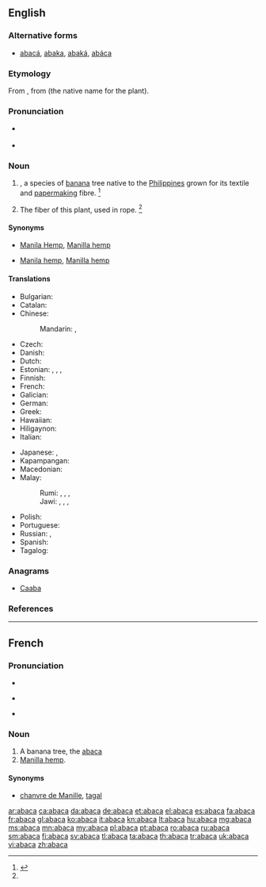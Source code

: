 {{also|abacá|abacà}}
==English==
{{rfi}}
{{wikipedia|Musa textilis}}
{{wikispecies|Musa textilis}}
{{wikisource1911Enc|Abaca}}

===Alternative forms===
* [[abacá]], [[abaka]], [[abaká]], [[abáca]]

===Etymology===
From {{etyl|es|en}} {{term|abacá|lang=es}}, from {{etyl|tl|en}} {{term|abaka|abaká|lang=tl}} (the native name for the plant).

===Pronunciation===
* {{a|RP}} {{IPA|/ˌæb.əˈkɑ/}}
* {{a|GenAm}} {{IPA|/ˌæb.əˈkɑ/}}

===Noun===
{{en-noun|~}}

# {{taxlink|Musa textilis|species}}, a species of [[banana]] tree native to the [[Philippines]] grown for its textile and [[papermaking]] fibre. {{defdate|First attested in the mid 18<sup>th</sup> century.}}<ref name=SOED>{{reference-book | last =| first = | authorlink = | coauthors = | editor =Brown, Lesley | others = | title = The Shorter Oxford English Dictionary | origdate = | origyear = 1933| origmonth = | url = | format = | accessdate = | accessyear = | accessmonth = | edition = 5th | date = | year =2003| month = | publisher =Oxford University Press | location =Oxford, UK | language = | id = | doi = | isbn =978-0-19-860575-7 | lccn = | ol = | pages =2| chapter = | chapterurl = | quote =}}</ref>
# {{context|uncountable|lang=en}} The fiber of this plant, used in rope. {{defdate|First attested in the mid 18<sup>th</sup> century.}}<ref name=SOED/>

====Synonyms====
* {{sense|plant}} [[Manila Hemp]], [[Manilla hemp]]
* {{sense|fibre}} [[Manila hemp]], [[Manilla hemp]]

====Translations====
{{trans-top|plant}}
* Bulgarian: {{t|bg|абака|f}}
* Catalan: {{t+|ca|abacà|m}}
* Chinese: 
*: Mandarin: {{t+|cmn|蕉麻|tr=jiāomá|sc=Hani}}, {{t+|cmn|马尼拉麻|tr=mǎnílā má}}
* Czech: {{t+|cs|manilské konopí|n}}
* Danish: {{t+|da|abaca}}
* Dutch: {{t|nl|manillahennep|m}}
* Estonian: {{t+|et|kanepbanaan}}, {{t|et|manillakanep}}, {{t|et|kiubanaan}}, {{t|et|kiudbanaan}}
* Finnish: {{t+|fi|manila}}
* French: {{t+|fr|abaca|m}}
* Galician: {{t+|gl|abacá}}
* German: {{t+|de|Abaka}}
* Greek: {{t|el|αβάκα|f|sc=Grek}}
* Hawaiian: {{t|haw|ʻapaka}}
* Hiligaynon: {{t|hil|abaka|alt=abaká}}
* Italian: {{t+|it|abaca|f}}
{{trans-mid}}
* Japanese: {{t|ja|マニラアサ|tr=manira asa|sc=Jpan}}, {{t|ja|マニライトバショウ|tr=manira itobashō|sc=Jpan}}
* Kapampangan: {{t|pam|abaka}}
* Macedonian: {{t|mk|абака|f|tr=ábaka}}
* Malay:
*: Rumi: {{t|ms|pisang benang}}, {{t|ms|pisang manila}}, {{t|ms|pisang tali}}, {{t|ms|abaka}}
*: Jawi: {{t|ms|ڤيسڠ بنڠ|sc=Arab}}, {{t|ms|ڤيسڠ مانيلا|sc=Arab}}, {{t|ms|ڤيسڠ تالي|sc=Arab}}, {{t|ms|اباک|sc=Arab}}
* Polish: {{t|pl|banan manilski|m}}
* Portuguese: {{t+|pt|abacá|m}}
* Russian: {{t|ru|текстильный банан|m|tr=tekstíl’nyj banán}}, {{t+|ru|абака|f|tr=abaká}}
* Spanish: {{t+|es|abacá|m}}
* Tagalog: {{t+|tl|abaka}}
{{trans-bottom}}

{{trans-see|fiber/fibre|Manila hemp}}

===Anagrams===
* [[Caaba#English|Caaba]]

===References===
<references/>

----

==French==

===Pronunciation===
* {{IPA|/a.ba.ka/|lang=fr}}
* {{a|QC|lang=fr}} {{IPA|/a.bɑ.kɑ/}}
* {{audio|Fr-abaca.ogg|Audio}}

===Noun===
{{fr-noun|m}}

# A banana tree, the [[#English|abaca]]
# [[Manilla hemp]].

====Synonyms====
* {{sense|Manilla hemp}} [[chanvre de Manille]], [[tagal]]

[[ar:abaca]]
[[ca:abaca]]
[[da:abaca]]
[[de:abaca]]
[[et:abaca]]
[[el:abaca]]
[[es:abaca]]
[[fa:abaca]]
[[fr:abaca]]
[[gl:abaca]]
[[ko:abaca]]
[[it:abaca]]
[[kn:abaca]]
[[lt:abaca]]
[[hu:abaca]]
[[mg:abaca]]
[[ms:abaca]]
[[mn:abaca]]
[[my:abaca]]
[[pl:abaca]]
[[pt:abaca]]
[[ro:abaca]]
[[ru:abaca]]
[[sm:abaca]]
[[fi:abaca]]
[[sv:abaca]]
[[tl:abaca]]
[[ta:abaca]]
[[th:abaca]]
[[tr:abaca]]
[[uk:abaca]]
[[vi:abaca]]
[[zh:abaca]]